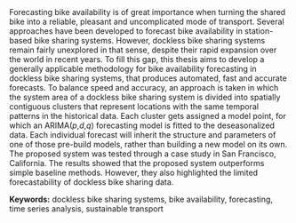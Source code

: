   Forecasting bike availability is of great importance when turning the shared bike into a reliable, pleasant and uncomplicated mode of transport. Several approaches have been developed to forecast bike availability in station-based bike sharing systems. However, dockless bike sharing systems remain fairly unexplored in that sense, despite their rapid expansion over the world in recent years. To fill this gap, this thesis aims to develop a generally applicable methodology for bike availability forecasting in dockless bike sharing systems, that produces automated, fast and accurate forecasts. \par

  To balance speed and accuracy, an approach is taken in which the system area of a dockless bike sharing system is divided into spatially contiguous clusters that represent locations with the same temporal patterns in the historical data. Each cluster gets assigned a model point, for which an ARIMA($p$,$d$,$q$) forecasting model is fitted to the deseasonalized data. Each individual forecast will inherit the structure and parameters of one of those pre-build models, rather than building a new model on its own. \par

  The proposed system was tested through a case study in San Francisco, California. The results showed that the proposed system outperforms simple baseline methods. However, they also highlighted the limited forecastability of dockless bike sharing data. \par

  **Keywords:** dockless bike sharing systems, bike availability, forecasting, time series analysis, sustainable transport

  <!-- \clearpage -->
  <!-- \shipout\null -->
  <!-- \stepcounter{page} -->